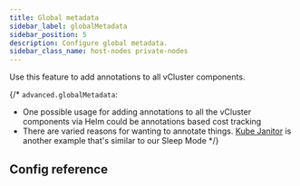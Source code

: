 ```yaml
---
title: Global metadata
sidebar_label: globalMetadata
sidebar_position: 5
description: Configure global metadata.
sidebar_class_name: host-nodes private-nodes
---
```



<TenancySupport hostNodes="true" privateNodes="true" />

Use this feature to add annotations to all vCluster components.

{/*
`advanced.globalMetadata`:
- One possible usage for adding annotations to all the vCluster components via Helm could be annotations based cost tracking
- There are varied reasons for wanting to annotate things. [Kube Janitor](https://codeberg.org/hjacobs/kube-janitor) is another example that's similar to our Sleep Mode
*/}

## Config reference

<ControlPlaneGlobalMetadata/>
